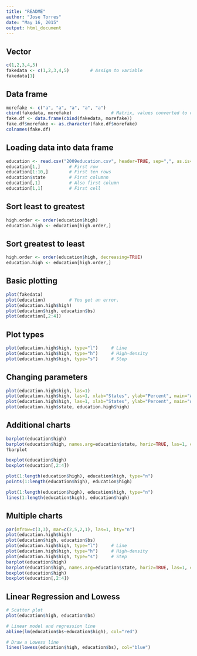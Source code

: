```yaml
---
title: "README"
author: "Jose Torres"
date: "May 16, 2015"
output: html_document
---
```


## Vector
```r
c(1,2,3,4,5)
fakedata <- c(1,2,3,4,5)        # Assign to variable
fakedata[1]
```

## Data frame
```r
morefake <- c("a", "a", "a", "a", "a")
cbind(fakedata, morefake)               # Matrix, values converted to characters
fake.df <- data.frame(cbind(fakedata, morefake))
fake.df$morefake <- as.character(fake.df$morefake)
colnames(fake.df)
````

## Loading data into data frame
```r
education <- read.csv("2009education.csv", header=TRUE, sep=",", as.is=TRUE)
education[1,]           # First row
education[1:10,]        # First ten rows
education$state         # First columnn
education[,1]           # Also first column
education[1,1]          # First cell
```

## Sort least to greatest
```r
high.order <- order(education$high)
education.high <- education[high.order,]
```

## Sort greatest to least
```r
high.order <- order(education$high, decreasing=TRUE)
education.high <- education[high.order,]
```

## Basic plotting
```r
plot(fakedata)
plot(education)         # You get an error.
plot(education.high$high)
plot(education$high, education$bs)
plot(education[,2:4])
```

## Plot types
```r
plot(education.high$high, type="l")     # Line
plot(education.high$high, type="h")     # High-density
plot(education.high$high, type="s")     # Step
```

## Changing parameters
```r
plot(education.high$high, las=1)
plot(education.high$high, las=1, xlab="States", ylab="Percent", main="At least high school degree or equivalent by state")
plot(education.high$high, las=1, xlab="States", ylab="Percent", main="At least high school degree or equivalent", bty="n", cex=0.5, cex.axis=0.6, pch=19)
plot(education.high$state, education.high$high)
```

## Additional charts
```r
barplot(education$high)
barplot(education$high, names.arg=education$state, horiz=TRUE, las=1, cex.names=0.5, border=NA)
?barplot

boxplot(education$high)
boxplot(education[,2:4])

plot(1:length(education$high), education$high, type="n")
points(1:length(education$high), education$high)

plot(1:length(education$high), education$high, type="n")
lines(1:length(education$high), education$high)
```

## Multiple charts
```r
par(mfrow=c(3,3), mar=c(2,5,2,1), las=1, bty="n")
plot(education.high$high)
plot(education$high, education$bs)
plot(education.high$high, type="l")     # Line
plot(education.high$high, type="h")     # High-density
plot(education.high$high, type="s")     # Step
barplot(education$high)
barplot(education$high, names.arg=education$state, horiz=TRUE, las=1, cex.names=0.5, border=NA)
boxplot(education$high)
boxplot(education[,2:4])
````

## Linear Regression and Lowess
```r
# Scatter plot
plot(education$high, education$bs)

# Linear model and regression line
abline(lm(education$bs~education$high), col="red")

# Draw a Lowess line
lines(lowess(education$high, education$bs), col="blue")
```


